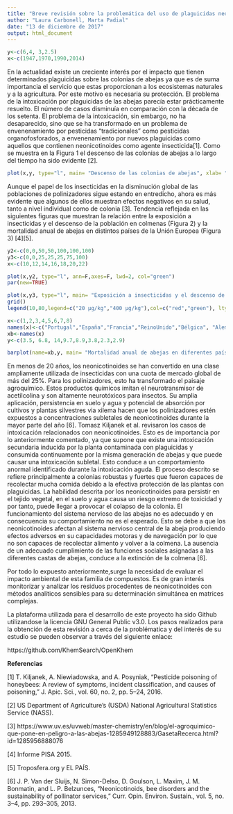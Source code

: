 ---
title: "Breve revisión sobre la problemática del uso de plaguicidas neonicotinoides y su impacto en los polinizadores"
author: "Laura Carbonell, Marta Padial"
date: "13 de diciembre de 2017"
output: html_document
---

```{r  include=FALSE}
y<-c(6,4, 3,2.5)
x<-c(1947,1970,1990,2014)


```


En la actualidad existe un creciente interés por el impacto que tienen determinados plaguicidas sobre las colonias de abejas ya que es de suma importancia el servicio que estas proporcionan a los ecosistemas naturales y a la agricultura. Por este motivo es necesaria su protección.
El problema de la intoxicación por plaguicidas de las abejas parecía estar prácticamente resuelto. El número de casos disminuía en comparación con la década de los setenta. El problema de la intoxicación, sin embargo, no ha desaparecido, sino que se ha transformado en un problema de envenenamiento por pesticidas "tradicionales" como pesticidas organofosforados, a envenenamiento por nuevos plaguicidas como aquellos que contienen neonicotinoides como agente insecticida[1].
Como se muestra en la Figura 1 el descenso de las colonias de abejas a lo largo del tiempo ha sido evidente [2].



```{r pressure, echo=FALSE}
plot(x,y, type="l", main= "Descenso de las colonias de abejas", xlab= "Año", ylab="Número de colonias (millones)", lwd=2, col="blue")

```


Aunque el papel de los insecticidas en la disminución global de las poblaciones de polinizadores sigue estando en entredicho, ahora es más evidente que algunos de ellos muestran efectos negativos en su salud, tanto a nivel individual como de colonia [3]. Tendencia reflejada en las siguientes figuras  que muestran la relación entre la exposición a insecticidas y el descenso de la población en colmenas (Figura 2) y la mortalidad anual de abejas en distintos países de la Unión Europea (Figura 3) [4][5].
```{r echo=FALSE}
y2<-c(0,0,50,50,100,100,100)
y3<-c(0,0,25,25,25,75,100)
x<-c(10,12,14,16,18,20,22)

```

```{r echo=FALSE}

plot(x,y2, type="l", ann=F,axes=F, lwd=2, col="green")
par(new=TRUE)

plot(x,y3, type="l", main= "Exposición a insecticidas y el descenso de la población en colmenas", xlab= "Número de semanas tras la exposición al insecticida", ylab="% de colmenas despobladas", lwd=2, col="red")
grid()
legend(10,80,legend=c("20 µg/kg","400 µg/kg"),col=c("red","green"), lty=1:1, cex=0.8)

```

```{r include=FALSE}
x<-c(1,2,3,4,5,6,7,8)
names(x)<-c("Portugal","España","Francia","ReinoUnido","Bélgica", "Alemania","Italia", "Dinamarca")
xb<-names(x)
y<-c(3.5, 6.8, 14,9.7,8.9,3.8,2.3,2.9)

```

```{r echo=FALSE}
barplot(name=xb,y, main= "Mortalidad anual de abejas en diferentes países", ylab="% de abejas muertas", las=2, col=rainbow(9))


```


En menos de 20 años, los neonicotinoides se han convertido en una clase ampliamente utilizada de insecticidas con una cuota de mercado global de más del 25%. Para los polinizadores, esto ha transformado el paisaje agroquímico. Estos productos químicos imitan el neurotransmisor de acetilcolina y son altamente neurotóxicos para insectos. Su amplia aplicación, persistencia en suelo y agua y potencial de absorción por cultivos y plantas silvestres via xilema hacen que los polinizadores estén expuestos a concentraciones subletales de neonicotinoides durante la mayor parte del año [6].
Tomasz Kiljanek et al. revisaron los casos de intoxicación relacionados con neonicotinoides. Esto es de importancia por lo anteriormente comentado, ya que supone que existe una intoxicación secundaria inducida por la planta contaminada con plaguicidas y consumida continuamente por la misma generación de abejas y que puede causar una  intoxicación subletal. Esto conduce a un comportamiento anormal identificado durante la intoxicación aguda. El proceso descrito se refiere principalmente a colonias robustas y fuertes que fueron capaces de recolectar mucha comida debido a la efectiva protección de las plantas con plaguicidas.
La habilidad descrita por los neonicotinoides para persistir en el tejido vegetal, en el suelo y agua causa un riesgo extremo de toxicidad y por tanto, puede llegar a provocar el colapso de la colonia. El funcionamiento del sistema nervioso de las abejas no es adecuado y en consecuencia su comportamiento no es el esperado. Esto se debe a que los neonicotinoides afectan al sistema nervioso central de la abeja produciendo efectos adversos en su capacidades motoras y de navegación por lo que no son capaces de recolectar alimento y volver a la colmena.  La ausencia de un adecuado cumplimiento de las funciones sociales asignadas a las diferentes castas de abejas, conduce a la extinción de la colmena [6].

Por todo lo expuesto anteriormente,surge la necesidad de evaluar el impacto ambiental de esta familia de compuestos. Es de gran interés monitorizar y analizar los residuos procedentes de neonicotinoides con métodos analíticos sensibles para su determinación simultánea en matrices complejas.


La plataforma utilizada para el desarrollo de este proyecto ha sido Github utilizandose la licencia GNU General Public v3.0. Los pasos realizados para la obtención de esta revisión a cerca de la problématica y del interés de su estudio se pueden observar a través del siguiente enlace:

https://github.com/KhemSearch/OpenKhem

**Referencias**

[1]	T. Kiljanek, A. Niewiadowska, and A. Posyniak, “Pesticide poisoning of honeybees: A review of symptoms, incident classification, and causes of poisoning,” J. Apic. Sci., vol. 60, no. 2, pp. 5–24, 2016.

[2]        US Department of Agriculture's (USDA) National Agricultural Statistics Service (NASS).

[3]        https://www.uv.es/uvweb/master-chemistry/en/blog/el-agroquimico-que-pone-en-peligro-a-las-abejas-1285949128883/GasetaRecerca.html?id=1285956888076

[4]        Informe PISA 2015.

[5]        Troposfera.org y EL PAÍS.

[6]	J. P. Van der Sluijs, N. Simon-Delso, D. Goulson, L. Maxim, J. M. Bonmatin, and L. P. Belzunces, “Neonicotinoids, bee disorders and the sustainability of pollinator services,” Curr. Opin. Environ. Sustain., vol. 5, no. 3–4, pp. 293–305, 2013.

